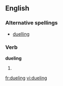 ==English==

===Alternative spellings===
* [[duelling]] {{British}}

===Verb===
'''dueling'''

# {{present participle of|[[duel]]}}

[[fr:dueling]]
[[vi:dueling]]